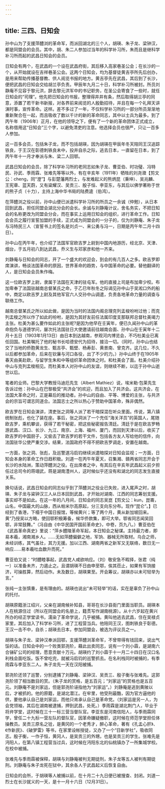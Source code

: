 ```yaml
---
---
---
```

title: 三四、日知会
---



孙中山为了支援萍醴浏的革命军，而派回湖北的三个人，胡瑛、朱子龙、梁钟汉，都是同盟会的会员。其中，胡、朱二人参加过当年的科学补习所，朱而且是继科学补习所而起的武昌日知会的会员。

日知会有两个，在武昌的一个设在武昌府街，其后移入高家巷圣公会；在长沙的一个，从开始就设在吉祥巷圣公会。这两个日知会，均为基督徒黄吉亭所先后创办，是用来帮助传播基督教、供人阅览书报的地方。黄吉亭先在武昌，其后到了长沙，便把武昌的日知会交给胡兰亭负责。甲辰年九月二十日，科学补习所被封。所员刘静庵不见容于黎元洪，辞去黎元洪军中的书记职务，在圣公会寄食了一些时，就任日知会的“司理”。他先把日知会的书报，整理得井井有条，然后取得胡兰亭的同意，添置了若干新书新报，对各界前来阅览的人殷勤招待，并且在每一个礼拜天讲演时事，宣传革命。这样。差不多过了一年，不仅科学补习所的一部分所员渐渐地重新聚合在一起，而且吸收了数以千计的新的革命同志，其中以士兵为最多。到了丙午年（1906年）正月，在他的领导之下，便有了一个新的革命团体正式成立，名称借用这“日知会”三个字，以避免清吏的注意。他选择会员也很严，只让一百多人参加。

这一百多会员，包括朱子龙，而不包括胡瑛，因为胡瑛在甲辰年冬天陪同王汉追踪铁良，于王汉在彰德刺铁良未中，投井自杀之际，逃去日本，一直留在日本，到了丙午年十一月才奉派与朱、梁二人回鄂。

武昌日知会的会员，除了科学补习所的老同志如朱子龙、曹亚伯、时功璧、冯特民、孙武、季雨霖、张难先等等以外，有在辛亥年（1911年）牺牲的刘尧瀓【剪文公：cheng，同“澄”】与彭楚藩两烈士，与发难起义的熊炳昆（秉坤）、吴兆麟、王宪章、蓝天蔚，又有粱耀汉、吴贡三、殷子恒、李亚东，与其后以佛学著称于世的熊子贞（十力），主持上海中华书局的陆费逵（伯鸿）。

在萍醴浏之役以前，孙中山便已派遣科学补习所的所员之一余诚（仲勉），从日本回到武昌，担任同盟会湖北分会的会长。余诚与刘静庵计议，舍名务实，不把日知会的名称更改为同盟会分会，而在事实上运用日知会的组织，进行革命工作。日知会会员之履行宣誓加盟的手续，正式成为同盟会的一分子的，仅为刘静庵、朱子龙与冯特民三人（宣誓书上的签名是刘贞一、来公勇与冯一，日期是丙午年二月十四日）。

孙中山在丙午年，也介绍了法国军官欧吉罗上尉到中国内地游历，经北京、天津、烟台，于五月初八到达武昌，乔义生与邓家彦和他一齐来。

刘静庵与日知会的同志，开了一个盛大的欢迎会，到会的有几百人之多。欧吉罗即席演讲，畅谈法国革命的原因，世界革命的趋势，与中国革命的必要。替他翻译的人，是日知会会员朱作梅。

这一位欧吉罗上尉，隶属于法国在天津的驻屯军。他的直接上司是布加卑少校。布加卑奉了法国驻越南总督某氏之命，于乙巳年秋冬之际谒见孙中山于吴淞口外的船中，商定以欧吉罗上尉及其他军官六人交孙中山调遣，负责各地革命力量的调查与联络工作。

越南总督某氏之所以如此做，是因为当时的法国内阁总理克列孟梭吩咐过他；而克列盂梭之所以作了如此的吩咐，是因为其好友前任法属印度支那联邦总督杜美竭力主张。杜美为甚么要作如此的主张呢?是因为他早在壬寅年，便已久闻孙中山的革命抱负与道德学问，屡次托法国驻日大使邀请前往越南会面、孙中山在壬寅年十二月十五日（1903年1月13日）由日本到达越南，参观河内博览会，不巧杜美业已离任回国。杜美嘱托了他的秘书长哈德安代为招待，接洽一切。（同时，孙中山也结交了当地的侨胞黄龙生、甄吉亭、甄壁、杨寿彭、黄景南、曾克齐。这几位，不久以后都参加革命，后来在钦廉与河口各役，出了不少的力。）孙中山终于在1905年春天由美赴欧，与留学生朱和中等组织革命团体之时。和杜美会了面。杜美介绍孙中山与克列盂梭相见。而杜美本人对孙中山的友谊，则继续不断，以迄于孙中山逝世以后。

笔者的业师。巴黎大学教授马迪厄先生（Albert Mathiez）说，埃米勒·包莱先生告诉过他：孙中山在巴黎极受“共济会”的欢迎，而且加入了共济会。这共济会，在法国大革命之时，正是幕后的推动者。孙中山的自由、平等、博爱的主张，与共济会的宗旨可谓志同道合。法国志士之所以热心于赞助中国革命，殊非偶然。

欧吉罗在日知会演讲，清吏张之洞等人派了若干暗探混在听众里面。传说，第八镇统制张彪，也化了装在座。事后，张之洞派了一个充任“海关洋员”的英国人，尾随欧吉罗，乘机攀谈，获得了若干秘密，把这些秘密报告清廷。清廷于是在欧吉罗畅游武昌、汉口、长沙、九江、南京、上海、福州、厦门，而回到天津以后，收买了欧吉罗的中国厨子，又偷去了欧吉罗的若干文件，包括各方友人写给他的信件，向法国驻华公使严重交涉。结果，法国政府不得不把欧吉罗调走，安置在越南。

一方面，张之洞、张彪，及巡警道冯启钧继续派遣暗探对日知会监视；一方面，日知会本身的革命工作日趋积极。刘道一在丙午年夏天，召集湘、赣两省同志开会于长沙的水陆洲，策动萍醴浏之役。在出席者之中，有其后在辛亥年武昌起义前夕担任过总司令的蒋翊武，蒋是湖南澧州人，这时候似乎还没有和湖北的同志发生直接关系。

换句话说，武昌日知会的同志似乎到了萍醴浏之役业已失败，进入尾声之时，胡瑛、朱子龙与粱钟汉三人从日本回到武昌，才开始对湖南、江西的同志筹划支援。事实却不是如此。在这一年的八月间，日知会的同志吴崑【剪文公：kun，崑崙，山名，中国最大的山脉，西从帕米尔高原起，分三支向东分布。现作“昆仑”。】已经到了香港，下榻于中国日报馆，等候黄兴；等了两个月，黄从新加坡回来。黄“乃授吴以方略，使回鄂积极筹备，候华侨款集，即可大举。鄂省同志闻吴回鄂，非常鼓舞。”（冯自由《中华民国开国前革命史》，中卷，页九八。）曹亚伯在《武昌革命真史》里说：“萍乡醴陵革命军起，本日知会之秘谋。主持最力者，即易本羲，湘南湘乡人。……无如萍醴偏僻之地，军饷、器械无所取材。乌合之师，未经训练，其气虽壮，其力无援。加以江西、湖南两省之新军又无联络，数日无一响应……易本羲吐血数升而死。”

曹亚伯又说：“时醴睦事起，武昌党人咸欲响应。（刘）敬安急不暇择，张君（纯一）以准备未齐，力遏止之。且谓胡瑛不日由申至鄂，俟其莅止，如果有军饷接济，可操胜算，然后动作。未及数日，胡瑛果至。开会筹议，胡瑛亦以未可轻举为言。”

张纯一主张慎重，是有理由的。胡瑛也说出“未可轻举”的话，实在是辜负了孙中山的托付。

胡瑛原籍浙江绍兴，父亲在湖南候补知县，哥哥在长沙县衙门里面当职员。胡瑛本人在桃源住过（所以在同盟会的名册上，籍贯写作湖南桃源）。从十六岁起在黄兴所办的经正学堂读书，濡染了革命学说，几乎被捕。黄叫他逃去武昌，住在吴禄贞家里，其后加入了科学补习所，进了工程营当兵。他陪同王汉，图刺铁良于彰德。王汉一击不中，自杀；胡瑛去日本，参加同盟会，被选为评议员之一。

胡瑛与朱子龙、梁钟汉奉派回鄂，支援萍醴浏革命军，不曾带得有钱回来，说出气馁的话。日知会中的一个败类郭尧阶，藉此出卖同志，说有一个刘小霖，是湖南六合锑矿公司的经理，愿意贡献十万元。胡瑛约了刘小霖于十一月二十四日在汉口名利栈会面吃饭。饭不曾吃完，就被冯启钧的巡警抓去。在名利栈同时被捕的，有季雨霖与李亚东二人。朱子龙先一天在汉阳被捕。

郭尧阶还领了巡警，分别逮捕了刘静庵、梁钟汉、吴贡三、殷子衡与张难先。这郭尧阶领了相当数目的赏。（朱子龙的赏格，是五百元；“刘家运”的赏格也是五百元。刘静庵不是刘家运，但是郭尧阶诬指他为“刘家运”。）刘静庵是逃到黄陂以后，才被抓的。他的原籍，是湖北潜江。在牢里，他受刑最酷，因为官方逼他的供，要他承认自己是刘家运，而他只肯承认自己是革命党。（刘家运是另一人，为会党领袖，其后在湖南被逮捕，押到武昌，处死。）季雨霖是湖北荆门人，毕业于将弁学堂，这时候在三十一标三营当督队官。李亚东是河南信阳人，与季雨霖同学，曾任二十九标一营左队的督队官，因革命嫌疑撤职，这时候在师范学堂担任体操教员。吴贡三原名之铨，是黄冈的一个老秀才，醉心革命，著有《孔孟心肝》、《作新民》、《破梦雷》等书，在家里设帐授徒，又办了一个“日新学社”，吸收同志。殷子衡，一作子恒，黄冈人，是吴贡三的外甥，也是吴贡三的学生。张难先是沔阳人，在第八镇工程营当过兵，这时候在沔阳东北的仙桃镇办了一所集城学校。在校中被捕。

张难先与季雨霖被保释，胡瑛与刘静庵被判无期徒刑，朱子龙等五人被判有期徒刑。刘静庵与朱子龙死在狱中，其余各人于武昌起义后恢复自由。

日知会的会所，于胡瑛等人被捕以前，在十月二十九日便已被搜查、封闭。刘道一烈士在长沙就义的一天，是十一月十六日（12月31日）。